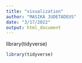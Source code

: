 ```yaml
---
title: "visualization"
author: "MASIKA JUDETADEUS"
date: "3/17/2022"
output: html_document
---
```


library(tidyverse)
```r
library(tidyverse)
```

